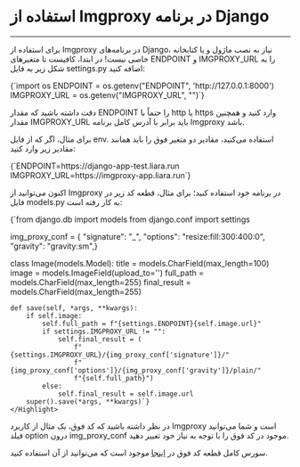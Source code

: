 
<Layout>

# استفاده از Imgproxy در برنامه Django
<hr className="mb-2" />


برای استفاده از Imgproxy در برنامه‌های Django، نیاز به نصب ماژول و یا کتابخانه خاصی نیست! 
در ابتدا، کافیست تا متغیرهای <Important>ENDPOINT</Important> و <Important>IMGPROXY_URL</Important> را به شکل زیر به فایل <Important>settings.py</Important> اضافه کنید:

<div className="h-4" />
<div dir='ltr'>
    <Highlight className="py">
      {`import os
ENDPOINT     = os.getenv("ENDPOINT", 'http://127.0.0.1:8000')
IMGPROXY_URL = os.getenv("IMGPROXY_URL", "")`}
    </Highlight>
</div>
<div className="h-2" />

<Alert variant="info">
<p>
دقت داشته باشید که مقدار <Important>ENDPOINT</Important> را حتماً با <Important>http</Important> یا <Important>https</Important> وارد کنید و همچنین مقدار <Important>IMGPROXY_URL</Important> باید برابر با آدرس کامل برنامه Imgproxy باشد.
</p>
</Alert>

برای مثال، اگر که از فایل <Important>env.</Important> استفاده می‌کنید، مقادیر دو متغیر فوق را باید همانند مقادیر زیر وارد کنید:

<div className="h-4" />
<div dir='ltr'>
    <Highlight className="bash">
      {`ENDPOINT=https://django-app-test.liara.run
IMGPROXY_URL=https://imgproxy-app.liara.run`}
    </Highlight>
</div>
<div className="h-2" />

اکنون می‌توانید از Imgproxy در برنامه خود استفاده کنید؛ برای مثال، قطعه کد زیر در فایل <Important>models.py</Important> به کار رفته است:

<div className="h-4" />
<div dir='ltr'>
    <Highlight className="py">
      {`from django.db import models
from django.conf import settings

img_proxy_conf = {
    "signature": "_",
    "options": "resize:fill:300:400:0",
    "gravity": "gravity:sm",}

class Image(models.Model):
    title = models.CharField(max_length=100)
    image = models.ImageField(upload_to='')
    full_path = models.CharField(max_length=255)
    final_result = models.CharField(max_length=255)

    def save(self, *args, **kwargs):
        if self.image:
            self.full_path = f"{settings.ENDPOINT}{self.image.url}"
            if settings.IMGPROXY_URL != "":
                self.final_result = (
                    f"{settings.IMGPROXY_URL}/{img_proxy_conf['signature']}/"
                    f"{img_proxy_conf['options']}/{img_proxy_conf['gravity']}/plain/"
                    f"{self.full_path}")
            else:
                self.final_result = self.image.url
        super().save(*args, **kwargs)`}
    </Highlight>
</div>
<div className="h-2" />
در نظر داشته باشید که کد فوق، یک مثال از کاربرد Imgproxy است و شما می‌توانید فیلد <Important>option</Important> درون <Important>img_proxy_conf</Important> موجود در کد فوق را با توجه به نیاز خود تغییر دهید.

<Alert variant="info">
<p>
سورس کامل قطعه کد فوق در <a href="https://github.com/liara-cloud/imgproxy-getting-started/tree/django-app" className="blue-link">اینجا</a> موجود است که می‌توانید از آن استفاده کنید.
</p>
</Alert>


</Layout>